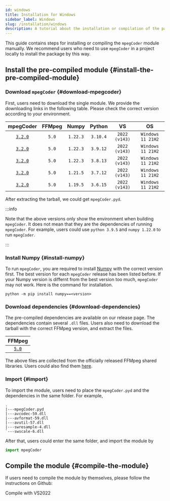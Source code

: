```yaml
---
id: windows
title: Installation for Windows
sidebar_label: Windows
slug: /installation/windows
description: A tutorial about the installation or compilation of the package for Windows.
---
```



This guide contains steps for installing or compiling the `mpegCoder` module manually. We recommend users who need to use `mpegCoder` in a project locally to install the package by this way.

## Install the pre-compiled module {#install-the-pre-compiled-module}

### Download `mpegCoder` {#download-mpegcoder}

First, users need to download the single module. We provide the downloading links in the following table. Please check the correct version according to your environment.

| mpegCoder | FFMpeg | Numpy | Python | VS | OS |
| :-----: | :-----: | :-----: | :-----: | :-----: | :-----: |
| [`3.2.0`<InlineIcon icon={mdiDownloadBox}/>][download-3-2-0-py310] | `5.0` | `1.22.3` | `3.10.4` | `2022 (v143)` | `Windows 11 21H2` |
| [`3.2.0`<InlineIcon icon={mdiDownloadBox}/>][download-3-2-0-py39]  | `5.0` | `1.22.3` | `3.9.12` | `2022 (v143)` | `Windows 11 21H2` |
| [`3.2.0`<InlineIcon icon={mdiDownloadBox}/>][download-3-2-0-py38]  | `5.0` | `1.22.3` | `3.8.13` | `2022 (v143)` | `Windows 11 21H2` |
| [`3.2.0`<InlineIcon icon={mdiDownloadBox}/>][download-3-2-0-py37]  | `5.0` | `1.21.5` | `3.7.12` | `2022 (v143)` | `Windows 11 21H2` |
| [`3.2.0`<InlineIcon icon={mdiDownloadBox}/>][download-3-2-0-py36]  | `5.0` | `1.19.5` | `3.6.15` | `2022 (v143)` | `Windows 11 21H2` |

After extracting the tarball, we could get `mpegCoder.pyd`.

:::info

Note that the above versions only show the environment when building `mpegCoder`. It does not mean that they are the dependencies of running `mpegCoder`. For example, users could use `python 3.9.5` and `numpy 1.22.0` to run `mpegCoder`.

:::

### Install Numpy {#install-numpy}

To run `mpegCoder`, you are required to install [Numpy<IconExternalLink/>][link-numpy] with the correct version first. The best version for each `mpegCoder` release has been listed before. If your Numpy version is differnt from the best version too much, `mpegCoder` may not work. Here is the command for installation.

```shell
python -m pip install numpy==<version>
```

### Download dependencies {#download-dependencies}

The pre-compiled dependencies are available on our release page. The dependencies contain several `.dll` files. Users also need to download the tarball with the correct FFMpeg version, and extract the files.

| FFMpeg |
| :-----: |
| [`5.0`<InlineIcon icon={mdiDownloadBox}/>][download-ff-5-0] |

The above files are collected from the officially released FFMpeg shared libraries. Users could also find them [here<IconExternalLink/>][link-ffmpeg-download].

### Import {#import}

To import the module, users need to place the `mpegCoder.pyd` and the dependencies in the same folder. For example,

```shell
.
|---mpegCoder.pyd
|---avcodec-59.dll
|---avformat-59.dll
|---avutil-57.dll
|---swresample-4.dll
`---swscale-6.dll
```

After that, users could enter the same folder, and import the module by

```python
import mpegCoder
```

## Compile the module {#compile-the-module}

If users need to compile the module by themselves, please follow the instructions on Github:

<p>
  <DarkButton to="https://github.com/cainmagi/FFmpeg-Encoder-Decoder-for-Python/blob/master/README.md" icon={vsiDebugAlt}>
    Compile with VS2022
  </DarkButton>
</p>

[download-3-2-0-py310]:https://github.com/cainmagi/FFmpeg-Encoder-Decoder-for-Python/releases/download/3.2.0/mpegCoder_3_2_0_Win_py310.tar.xz
[download-3-2-0-py39]:https://github.com/cainmagi/FFmpeg-Encoder-Decoder-for-Python/releases/download/3.2.0/mpegCoder_3_2_0_Win_py39.tar.xz
[download-3-2-0-py38]:https://github.com/cainmagi/FFmpeg-Encoder-Decoder-for-Python/releases/download/3.2.0/mpegCoder_3_2_0_Win_py38.tar.xz
[download-3-2-0-py37]:https://github.com/cainmagi/FFmpeg-Encoder-Decoder-for-Python/releases/download/3.2.0/mpegCoder_3_2_0_Win_py37.tar.xz
[download-3-2-0-py36]:https://github.com/cainmagi/FFmpeg-Encoder-Decoder-for-Python/releases/download/3.2.0/mpegCoder_3_2_0_Win_py36.tar.xz
[download-ff-5-0]:https://github.com/cainmagi/FFmpeg-Encoder-Decoder-for-Python/releases/download/deps-3.2.0/dll-win-ffmpeg_5_0.tar.xz
[link-ffmpeg-download]:https://www.gyan.dev/ffmpeg/builds/#release-section "FFMpeg release"
[link-numpy]:https://numpy.org "Numpy"
